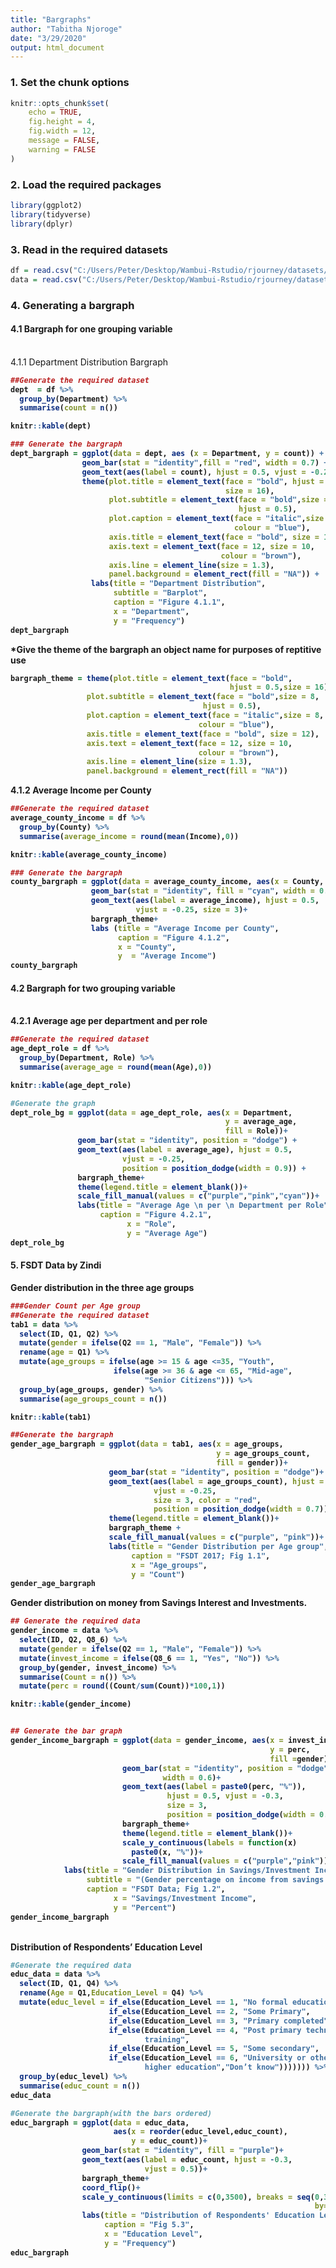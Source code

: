 ```yaml
---
title: "Bargraphs"
author: "Tabitha Njoroge"
date: "3/29/2020"
output: html_document
---
```

### 1. Set the chunk options
```r
knitr::opts_chunk$set(
	echo = TRUE,
	fig.height = 4,
	fig.width = 12,
	message = FALSE,
	warning = FALSE
)
```

### 2. Load the required packages
```r
library(ggplot2)
library(tidyverse)
library(dplyr)
```

### 3. Read in the required datasets
```r
df = read.csv("C:/Users/Peter/Desktop/Wambui-Rstudio/rjourney/datasets/wafanyikazi.csv")
data = read.csv("C:/Users/Peter/Desktop/Wambui-Rstudio/rjourney/datasets/training_data.csv")


```
### 4. Generating a bargraph
#### 4.1 Bargraph for one grouping variable
<br>
4.1.1 Department Distribution Bargraph
<b>
```r
##Generate the required dataset
dept  = df %>% 
  group_by(Department) %>% 
  summarise(count = n())

knitr::kable(dept)

### Generate the bargraph               
dept_bargraph = ggplot(data = dept, aes (x = Department, y = count)) +
                geom_bar(stat = "identity",fill = "red", width = 0.7) +
                geom_text(aes(label = count), hjust = 0.5, vjust = -0.25) +
                theme(plot.title = element_text(face = "bold", hjust = 0.5, 
                                                size = 16),
                      plot.subtitle = element_text(face = "bold",size = 16,
                                                   hjust = 0.5),
                      plot.caption = element_text(face = "italic",size = 8,
                                                  colour = "blue"),
                      axis.title = element_text(face = "bold", size = 10),
                      axis.text = element_text(face = 12, size = 10,
                                               colour = "brown"),
                      axis.line = element_line(size = 1.3),
                      panel.background = element_rect(fill = "NA")) +
                  labs(title = "Department Distribution",
                       subtitle = "Barplot",                        
                       caption = "Figure 4.1.1",
                       x = "Department",
                       y = "Frequency")
dept_bargraph
```

*Give the theme of the bargraph an object name for purposes of reptitive use

```r
bargraph_theme = theme(plot.title = element_text(face = "bold", 
                                                 hjust = 0.5,size = 16),
                 plot.subtitle = element_text(face = "bold",size = 8, 
                                           hjust = 0.5),
                 plot.caption = element_text(face = "italic",size = 8, 
                                          colour = "blue"),
                 axis.title = element_text(face = "bold", size = 12),
                 axis.text = element_text(face = 12, size = 10, 
                                          colour = "brown"),
                 axis.line = element_line(size = 1.3),
                 panel.background = element_rect(fill = "NA"))
```

<b>
<b>
4.1.2 Average Income per County
<b>
```r
##Generate the required dataset
average_county_income = df %>% 
  group_by(County) %>%
  summarise(average_income = round(mean(Income),0))

knitr::kable(average_county_income)

### Generate the bargraph
county_bargraph = ggplot(data = average_county_income, aes(x = County, y = average_income))+
                  geom_bar(stat = "identity", fill = "cyan", width = 0.7)+
                  geom_text(aes(label = average_income), hjust = 0.5,
                            vjust = -0.25, size = 3)+
                  bargraph_theme+
                  labs (title = "Average Income per County", 
                        caption = "Figure 4.1.2",
                        x = "County",
                        y  = "Average Income")
county_bargraph

```

#### 4.2 Bargraph for two grouping variable
<br>
4.2.1 Average age per department and per role
<b>
```r
##Generate the required dataset
age_dept_role = df %>% 
  group_by(Department, Role) %>% 
  summarise(average_age = round(mean(Age),0))

knitr::kable(age_dept_role)

#Generate the graph
dept_role_bg = ggplot(data = age_dept_role, aes(x = Department, 
                                                y = average_age, 
                                                fill = Role))+
               geom_bar(stat = "identity", position = "dodge") +
               geom_text(aes(label = average_age), hjust = 0.5, 
                         vjust = -0.25, 
                         position = position_dodge(width = 0.9)) +
               bargraph_theme+
               theme(legend.title = element_blank())+
               scale_fill_manual(values = c("purple","pink","cyan"))+
               labs(title = "Average Age \n per \n Department per Role", 
                    caption = "Figure 4.2.1",
                          x = "Role",
                          y = "Average Age")
dept_role_bg

```

#### 5. FSDT Data by Zindi
<b>
Gender distribution in the three age groups
```r
###Gender Count per Age group
##Generate the required dataset
tab1 = data %>% 
  select(ID, Q1, Q2) %>% 
  mutate(gender = ifelse(Q2 == 1, "Male", "Female")) %>% 
  rename(age = Q1) %>% 
  mutate(age_groups = ifelse(age >= 15 & age <=35, "Youth",
                       ifelse(age >= 36 & age <= 65, "Mid-age",
                              "Senior Citizens"))) %>% 
  group_by(age_groups, gender) %>% 
  summarise(age_groups_count = n())

knitr::kable(tab1)

##Generate the bargraph
gender_age_bargraph = ggplot(data = tab1, aes(x = age_groups, 
                                              y = age_groups_count, 
                                              fill = gender))+
                      geom_bar(stat = "identity", position = "dodge")+
                      geom_text(aes(label = age_groups_count), hjust = 0.5,
                                vjust = -0.25, 
                                size = 3, color = "red", 
                                position = position_dodge(width = 0.7))+
                      theme(legend.title = element_blank())+
                      bargraph_theme +
                      scale_fill_manual(values = c("purple", "pink"))+
                      labs(title = "Gender Distribution per Age group", 
                           caption = "FSDT 2017; Fig 1.1",
                           x = "Age_groups", 
                           y = "Count")
gender_age_bargraph 
```
<b>
Gender distribution on money from Savings Interest and Investments.
<b>
```r
## Generate the required data
gender_income = data %>%
  select(ID, Q2, Q8_6) %>%
  mutate(gender = ifelse(Q2 == 1, "Male", "Female")) %>%
  mutate(invest_income = ifelse(Q8_6 == 1, "Yes", "No")) %>%
  group_by(gender, invest_income) %>%
  summarise(Count = n()) %>%
  mutate(perc = round((Count/sum(Count))*100,1))

knitr::kable(gender_income)


## Generate the bar graph
gender_income_bargraph = ggplot(data = gender_income, aes(x = invest_income,
                                                          y = perc, 
                                                          fill =gender))+
                         geom_bar(stat = "identity", position = "dodge",
                                  width = 0.6)+
                         geom_text(aes(label = paste0(perc, "%")), 
                                   hjust = 0.5, vjust = -0.3,
                                   size = 3,
                                   position = position_dodge(width = 0.7))+
                         bargraph_theme+
                         theme(legend.title = element_blank())+
                         scale_y_continuous(labels = function(x) 
                           paste0(x, "%"))+
                         scale_fill_manual(values = c("purple","pink"))+
            labs(title = "Gender Distribution in Savings/Investment Income",
                 subtitle = "(Gender percentage on income from savings interests,investments,stocks,unit trusts etc.)",
                 caption = "FSDT Data; Fig 1.2",
                       x = "Savings/Investment Income",
                       y = "Percent")
gender_income_bargraph

```
<br>
Distribution of Respondents' Education Level
<br>
```r
#Generate the required data
educ_data = data %>%
  select(ID, Q1, Q4) %>% 
  rename(Age = Q1,Education_Level = Q4) %>%
  mutate(educ_level = if_else(Education_Level == 1, "No formal education",
                      if_else(Education_Level == 2, "Some Primary",
                      if_else(Education_Level == 3, "Primary completed",
                      if_else(Education_Level == 4, "Post primary technical
                              training",
                      if_else(Education_Level == 5, "Some secondary",
                      if_else(Education_Level == 6, "University or other
                              higher education","Don’t know"))))))) %>%
  group_by(educ_level) %>%
  summarise(educ_count = n())
educ_data

#Generate the bargraph(with the bars ordered)
educ_bargraph = ggplot(data = educ_data, 
                       aes(x = reorder(educ_level,educ_count), 
                           y = educ_count))+
                geom_bar(stat = "identity", fill = "purple")+
                geom_text(aes(label = educ_count, hjust = -0.3, 
                              vjust = 0.5))+
                bargraph_theme+
                coord_flip()+
                scale_y_continuous(limits = c(0,3500), breaks = seq(0,3500,
                                                                    by=500))+
                labs(title = "Distribution of Respondents' Education Level",
                     caption = "Fig 5.3",
                     x = "Education Level",
                     y = "Frequency")
educ_bargraph

```
